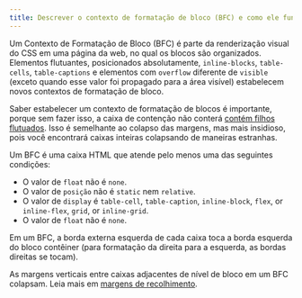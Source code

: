 ```yaml
---
title: Descrever o contexto de formatação de bloco (BFC) e como ele funciona.
---
```


Um Contexto de Formatação de Bloco (BFC) é parte da renderização visual do CSS em uma página da web, no qual os blocos são organizados. Elementos flutuantes, posicionados absolutamente, `inline-blocks`, `table-cells`, `table-captions` e elementos com `overflow` diferente de `visible` (exceto quando esse valor foi propagado para a área visível) estabelecem novos contextos de formatação de bloco.

Saber estabelecer um contexto de formatação de blocos é importante, porque sem fazer isso, a caixa de contenção não conterá [contém filhos flutuados](https://developer.mozilla.org/en-US/docs/Web/Guide/CSS/Block_formatting_context#Make_float_content_and_alongside_content_the_same_height). Isso é semelhante ao colapso das margens, mas mais insidioso, pois você encontrará caixas inteiras colapsando de maneiras estranhas.

Um BFC é uma caixa HTML que atende pelo menos uma das seguintes condições:

-   O valor de `float` não é `none`.
-   O valor de `posição` não é `static` nem `relative`.
-   O valor de `display` é `table-cell`, `table-caption`, `inline-block`, `flex`, or `inline-flex`, `grid`, or `inline-grid`.
-   O valor de `float` não é `none`.

Em um BFC, a borda externa esquerda de cada caixa toca a borda esquerda do bloco contêiner (para formatação da direita para a esquerda, as bordas direitas se tocam).

As margens verticais entre caixas adjacentes de nível de bloco em um BFC colapsam. Leia mais em [margens de recolhimento](https://developer.mozilla.org/en-US/docs/Web/CSS/CSS_Box_Model/Mastering_margin_collapsing).
